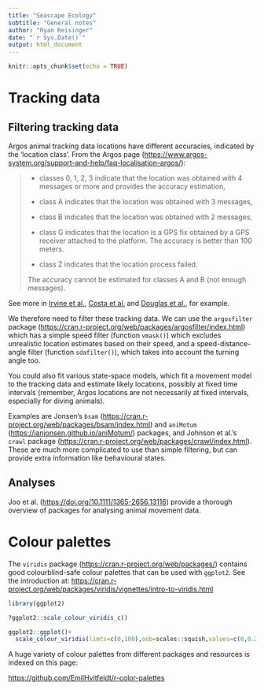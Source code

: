 ```yaml
---
title: "Seascape Ecology"
subtitle: "General notes"
author: "Ryan Reisinger"
date: "`r Sys.Date()`"
output: html_document
---
```


```r
knitr::opts_chunk$set(echo = TRUE)
```

# Tracking data

## Filtering tracking data

Argos animal tracking data locations have different accuracies, indicated by the 'location class'. From the Argos page (<https://www.argos-system.org/support-and-help/faq-localisation-argos/>):

> -   classes 0, 1, 2, 3 indicate that the location was obtained with 4 messages or more and provides the accuracy estimation,
>
> -   class A indicates that the location was obtained with 3 messages,
>
> -   class B indicates that the location was obtained with 2 messages,
>
> -   class G indicates that the location is a GPS fix obtained by a GPS receiver attached to the platform. The accuracy is better than 100 meters.
>
> -   class Z indicates that the location process failed.
>
> The accuracy cannot be estimated for classes A and B (not enough messages).

See more in [Irvine et al.](https://animalbiotelemetry.biomedcentral.com/articles/10.1186/s40317-020-00207-x), [Costa et al.](https://doi.org/10.1371/journal.pone.0008677) and [Douglas et al.](https://doi.org/10.1111/j.2041-210X.2012.00245.x), for example.

We therefore need to filter these tracking data. We can use the `argosfilter` package (<https://cran.r-project.org/web/packages/argosfilter/index.html>) which has a simple speed filter (function `vmask()`) which excludes unrealistic location estimates based on their speed, and a speed-distance-angle filter (function `sdafilter()`), which takes into account the turning angle too.

You could also fit various state-space models, which fit a movement model to the tracking data and estimate likely locations, possibly at fixed time intervals (remember, Argos locations are not necessarily at fixed intervals, especially for diving animals).

Examples are Jonsen's `bsam` (<https://cran.r-project.org/web/packages/bsam/index.html>) and `aniMotum` (<https://ianjonsen.github.io/aniMotum/>) packages, and Johnson et al.'s `crawl` package (<https://cran.r-project.org/web/packages/crawl/index.html>). These are much more complicated to use than simple filtering, but can provide extra information like behavioural states.

## Analyses

Joo et al. (<https://doi.org/10.1111/1365-2656.13116>) provide a thorough overview of packages for analysing animal movement data.

# Colour palettes

The `viridis` package (<https://cran.r-project.org/web/packages/>) contains good colourblind-safe colour palettes that can be used with `ggplot2`. See the introduction at: <https://cran.r-project.org/web/packages/viridis/vignettes/intro-to-viridis.html>

```r
library(ggplot2)

?ggplot2::scale_colour_viridis_c()

ggplot2::ggplot()+
  scale_colour_viridis(limts=c(0,100),oob=scales::squish,values=c(0,0.25,0.4,1))
```

A huge variety of colour palettes from different packages and resources is indexed on this page:

<https://github.com/EmilHvitfeldt/r-color-palettes>
